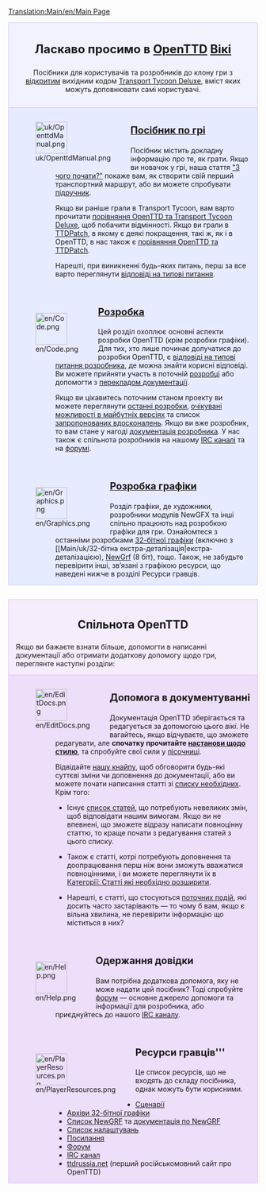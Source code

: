 [[Translation:Main/en/Main Page]]{{en/-}}
<div style="background-color: #f1f2fe; border: 1px solid #c7c8fe; margin: 0; padding: 1em 1em 1em 1em; text-align:center">
<div style="font-size:1.7em; font-weight:bold">Ласкаво просимо в <span class="plainlinks">[http://www.openttd.org/ OpenTTD]</span> [http://uk.wikipedia.org/wiki/Вікі Вікі]</div>
Посібники для користувачів та розробників до клону гри з  [http://www.wikipedia.org/wiki/uk:Відкрите_програмне_забезпечення відкритим] вихідним кодом [[Main/uk/Transport Tycoon Deluxe|Transport Tycoon Deluxe]], вміст яких можуть доповнювати самі користувачі.</div>

<div style="background-color: #E7EBFF; border: 1px solid #c7c8fe; border-top:none; padding: 1em 1em 0em 1em; margin-bottom:2em">
<div style="float:left">[[File:uk/OpenttdManual.png|64px]]</div>
<div style="margin-left:80px; margin-bottom:4em">
<div style="font-size:1.4em; font-weight:bold">[[Main/uk/OpenTTD|Посібник по грі]]</div>
Посібник містить докладну інформацію про те, як грати. Якщо ви новачок у грі, наша стаття [[Main/uk/З чого почати|"З чого почати?"]] покаже вам, як створити свій перший транспортний маршрут, або ви можете спробувати [[Main/uk/Підручник|підручник]].

Якщо ви раніше грали в Transport Tycoon, вам варто прочитати [[Main/uk/Зміни у порівнянні з TTD|порівняння OpenTTD та Transport Tycoon Deluxe]], щоб побачити відмінності. Якщо ви грали в [[Main/uk/TTDPatch|TTDPatch]], в якому є деякі покращення, такі ж, як і в OpenTTD, в нас також є [[Main/uk/Порівняння можливостей OpenTTD та TTDPatch|порівняння OpenTTD та TTDPatch]].

Нарешті, при виникненні будь-яких питань, перш за все варто переглянути [[Main/uk/Відповіді на типові питання|відповіді на типові питання]].
</div>

<div style="float:left">[[File:en/Code.png|64px]]</div>
<div style="margin-left:80px; margin-bottom:4em">
<div style="font-size:1.4em; font-weight:bold">[[Main/uk/Розробка|Розробка]]</div>
Цей розділ охоплює основні аспекти розробки OpenTTD (крім розробки графіки). Для тих, хто лише починає долучатися до розробки OpenTTD, є [[Main/uk/Відповіді на типові питання розробника|відповіді на типові питання розробника]], де можна знайти корисні відповіді. Ви можете прийняти участь в поточній [[Main/uk/Розробка|розробці]] або допомогти з [[Main/uk/Інтернаціоналізація|перекладом документації]].

Якщо ви цікавитесь поточним станом проекту ви можете переглянути [[Main/ru/Нещодавні та поточні розробки|останні розробки]], [[Main/uk/Перспективний план|очікувані можливості в майбутніх версіях]] та список [[Main/uk/Запропоновані вдосконалення|запропонованих вдосконалень]]. Якщо ви вже розробник, то вам стане у нагоді [[Main/uk/Документація розробника|документація розробника]].
У нас також є спільнота розробників на нашому [[Main/uk/IRC канал|IRC каналі]] та на [http://www.tt-forums.net/viewforum.php?f=33 форумі].
</div>

<div style="float:left">[[File:en/Graphics.png|64px]]</div>
<div style="margin-left:80px; margin-bottom:1em; min-height:64px">
<div style="font-size:1.4em; font-weight:bold">[[Main/uk/Розробка графіки|Розробка графіки]]</div>
Розділ графіки, де художники, розробники модулів NewGFX та інші спільно працюють над розробкою графіки для гри. Ознайомтеся з останніми розробками [[Main/uk/Розробока 32-бітної графіки|32-бітної графіки]] (включно з [[Main/uk/32-бітна екстра-деталізація|екстра-деталізацією), [[NewGRF/Uk|NewGrf]] (8 біт), тощо. Також, не забудьте перевірити інші, зв’язані з графікою ресурси, що наведені нижче в розділі Ресурси гравців.
</div>

</div>

<div style="background-color: #F5EDFC; border: 1px solid #E1BBFF; margin: 0; padding: 1em 1em 0em 1em;">
<div style="font-size:1.6em; font-weight:bold; text-align:center">Спільнота OpenTTD</div>
Якщо ви бажаєте взнати більше, допомогти в написанні документації або отримати додаткову допомогу щодо гри, переглянте наступні розділи:
</div>

<div style="background-color: #EDDEFA; border: 1px solid #E1BBFF; border-top:none; padding: 1em 1em 0em 1em;">

<div style="float:left">[[File:en/EditDocs.png|64px]]</div>
<div style="margin-left:80px; margin-bottom:4em">
<div style="font-size:1.4em; font-weight:bold">Допомога в документуванні</div>
Документація OpenTTD зберігається та редагується за допомогою цього ''вікі''. Не вагайтесь, якщо відчуваєте, що зможете редагувати, але '''спочатку прочитайте [[Main/uk/Настанови щодо стилю|настанови щодо стилю]]''', та спробуйте свої сили у [[Main/uk/Пісочниця|пісочниці]].

Відвідайте [[Main/uk/Кнайпа|нашу кнайпу]], щоб обговорити будь-які суттєві зміни чи доповнення до документації, або ви можете почати написання статті зі [[Main/uk/Необхідні статті|списку необхідних]].<br>
Крім того:

*Існує [[Category/uk/Необхідно зробити|список статей]], що потребують невеликих змін, щоб відповідати нашим вимогам. Якщо ви не впевнені, що зможете відразу написати повноцінну статтю, то краще почати з редагування статей з цього списку.

*Також є статті, котрі потребують доповнення та доопрацювання перш ніж вони зможуть вважатися повноцінними, і ви можете переглянути їх в [[Category/uk/Статті, котрі необхідно дописати|Категорії: Статті які необхідно розширити]].

*Нарешті, є статті, що стосуються [[Category/uk/Поточні події|поточних подій]], які досить часто застарівають — то чому б вам, якщо є вільна хвилина, не перевірити інформацію що міститься в них?
</div>

<div style="float:left">[[File:en/Help.png|64px]]</div>
<div style="margin-left:80px; margin-bottom:4em">
<div style="font-size:1.4em; font-weight:bold">Одержання довідки</div>
Вам потрібна додаткова допомога, яку не може надати цей посібник? Тоді спробуйте [http://www.tt-forums.net/viewforum.php?f=55 форум] — основне джерело допомоги та інформації для розробника, або приєднуйтесь до нашого [[Main/uk/IRC канал|IRC каналу]].
</div>

<div style="float:left">[[File:en/PlayerResources.png|64px]]</div>
<div style="margin-left:80px; margin-bottom:1em">
<div style="font-size:1.4em; font-weight:bold">Ресурси гравців'''</div>
Це список ресурсів, що не входять до складу посібника, однак можуть бути корисними.
*[[Main/uk/Список сценаріїв створених спільнотою|Сценарії]]
*[[Main/en/List of downloadable 32 bpp tars|Архіви 32-бітної графіки]]
*[[Main/uk/Список NewGRF|Список NewGRF]] та [[Main/uk/NewGRF|документація по NewGRF]]
*[[Main/uk/Розширені налаштування|Список налаштувань]]
*[[Main/uk/Посилання|Посилання]]
*[http://www.tt-forums.net/viewforum.php?f=55 Форум]
*[[Main/uk/IRC канал|IRC канал]]
*[http://open.ttdrussia.net/ ttdrussia.net] (перший російськомовний сайт про OpenTTD)
</div>
</div>